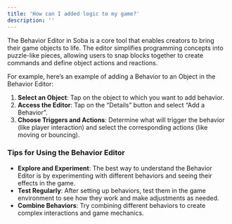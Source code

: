 ```yaml
---
title: 'How can I added logic to my game?'
description: ''
---
```


The Behavior Editor in Soba is a core tool that enables creators to bring their game objects to life. The editor simplifies programming concepts into puzzle-like pieces, allowing users to snap blocks together to create commands and define object actions and reactions.

For example, here’s an example of adding a Behavior to an Object in the Behavior Editor: 

1. **Select an Object**: Tap on the object to which you want to add behavior.
2. **Access the Editor**: Tap on the “Details” button and select “Add a Behavior”.
3. **Choose Triggers and Actions**: Determine what will trigger the behavior (like player interaction) and select the corresponding actions (like moving or bouncing). 

### Tips for Using the Behavior Editor

- **Explore and Experiment**: The best way to understand the Behavior Editor is by experimenting with different behaviors and seeing their effects in the game.
- **Test Regularly**: After setting up behaviors, test them in the game environment to see how they work and make adjustments as needed.
- **Combine Behaviors**: Try combining different behaviors to create complex interactions and game mechanics.
